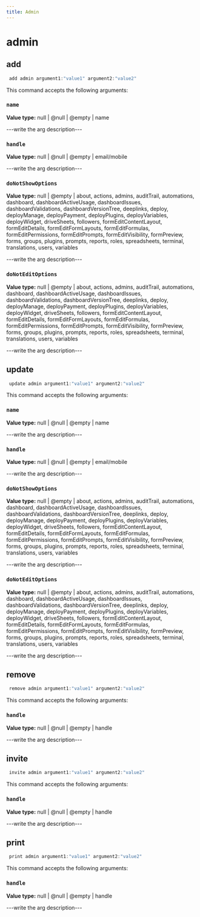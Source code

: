 ```yaml
---
title: Admin
---
```


# admin

## add

```js filename="Terminal" copy
 add admin argument1:"value1" argument2:"value2"
```

This command accepts the following arguments:

### `name`
**Value type:** null | @null | @empty | name

---write the arg description---

### `handle`
**Value type:** null | @null | @empty | email/mobile

---write the arg description---

### `doNotShowOptions`
**Value type:** null | @empty | about, actions, admins, auditTrail, automations, dashboard, dashboardActiveUsage, dashboardIssues, dashboardValidations, dashboardVersionTree, deeplinks, deploy, deployManage, deployPayment, deployPlugins, deployVariables, deployWidget, driveSheets, followers, formEditContentLayout, formEditDetails, formEditFormLayouts, formEditFormulas, formEditPermissions, formEditPrompts, formEditVisibility, formPreview, forms, groups, plugins, prompts, reports, roles, spreadsheets, terminal, translations, users, variables

---write the arg description---

### `doNotEditOptions`
**Value type:** null | @empty | about, actions, admins, auditTrail, automations, dashboard, dashboardActiveUsage, dashboardIssues, dashboardValidations, dashboardVersionTree, deeplinks, deploy, deployManage, deployPayment, deployPlugins, deployVariables, deployWidget, driveSheets, followers, formEditContentLayout, formEditDetails, formEditFormLayouts, formEditFormulas, formEditPermissions, formEditPrompts, formEditVisibility, formPreview, forms, groups, plugins, prompts, reports, roles, spreadsheets, terminal, translations, users, variables

---write the arg description---


## update

```js filename="Terminal" copy
 update admin argument1:"value1" argument2:"value2"
```

This command accepts the following arguments:

### `name`
**Value type:** null | @null | @empty | name

---write the arg description---

### `handle`
**Value type:** null | @null | @empty | email/mobile

---write the arg description---

### `doNotShowOptions`
**Value type:** null | @empty | about, actions, admins, auditTrail, automations, dashboard, dashboardActiveUsage, dashboardIssues, dashboardValidations, dashboardVersionTree, deeplinks, deploy, deployManage, deployPayment, deployPlugins, deployVariables, deployWidget, driveSheets, followers, formEditContentLayout, formEditDetails, formEditFormLayouts, formEditFormulas, formEditPermissions, formEditPrompts, formEditVisibility, formPreview, forms, groups, plugins, prompts, reports, roles, spreadsheets, terminal, translations, users, variables

---write the arg description---

### `doNotEditOptions`
**Value type:** null | @empty | about, actions, admins, auditTrail, automations, dashboard, dashboardActiveUsage, dashboardIssues, dashboardValidations, dashboardVersionTree, deeplinks, deploy, deployManage, deployPayment, deployPlugins, deployVariables, deployWidget, driveSheets, followers, formEditContentLayout, formEditDetails, formEditFormLayouts, formEditFormulas, formEditPermissions, formEditPrompts, formEditVisibility, formPreview, forms, groups, plugins, prompts, reports, roles, spreadsheets, terminal, translations, users, variables

---write the arg description---


## remove

```js filename="Terminal" copy
 remove admin argument1:"value1" argument2:"value2"
```

This command accepts the following arguments:

### `handle`
**Value type:** null | @null | @empty | handle

---write the arg description---


## invite

```js filename="Terminal" copy
 invite admin argument1:"value1" argument2:"value2"
```

This command accepts the following arguments:

### `handle`
**Value type:** null | @null | @empty | handle

---write the arg description---


## print

```js filename="Terminal" copy
 print admin argument1:"value1" argument2:"value2"
```

This command accepts the following arguments:

### `handle`
**Value type:** null | @null | @empty | handle

---write the arg description---


